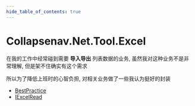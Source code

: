 ```yaml
---
hide_table_of_contents: true
---
```

# Collapsenav.Net.Tool.Excel

在我的工作中经常碰到需要 **导入导出** 列表数据的业务, 虽然我对这种业务不是非常理解, 但是架不住确实有这个需求

所以为了降低上班时的心智负担, 对相关业务做了一些我认为挺好的封装

* [BestPractice](./BestPractice.mdx)
* [IExcelRead](./IExcelRead.mdx)

